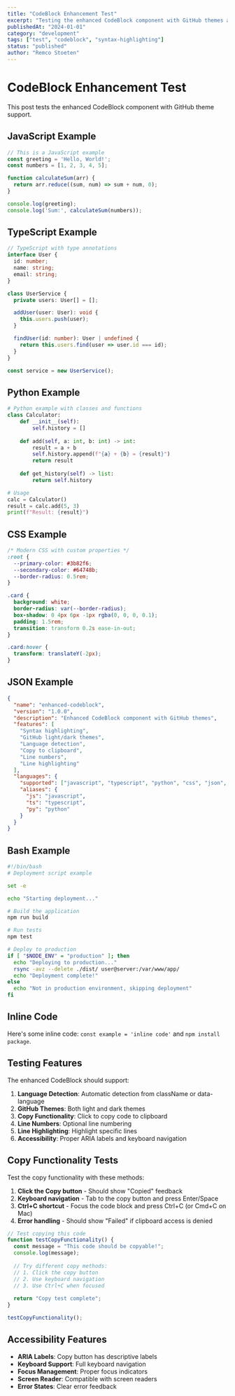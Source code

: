 ```yaml
---
title: "CodeBlock Enhancement Test"
excerpt: "Testing the enhanced CodeBlock component with GitHub themes and syntax highlighting features"
publishedAt: "2024-01-01"
category: "development"
tags: ["test", "codeblock", "syntax-highlighting"]
status: "published"
author: "Remco Stoeten"
---
```


# CodeBlock Enhancement Test

This post tests the enhanced CodeBlock component with GitHub theme support.

## JavaScript Example

```javascript
// This is a JavaScript example
const greeting = 'Hello, World!';
const numbers = [1, 2, 3, 4, 5];

function calculateSum(arr) {
  return arr.reduce((sum, num) => sum + num, 0);
}

console.log(greeting);
console.log('Sum:', calculateSum(numbers));
```

## TypeScript Example

```typescript
// TypeScript with type annotations
interface User {
  id: number;
  name: string;
  email: string;
}

class UserService {
  private users: User[] = [];

  addUser(user: User): void {
    this.users.push(user);
  }

  findUser(id: number): User | undefined {
    return this.users.find(user => user.id === id);
  }
}

const service = new UserService();
```

## Python Example

```python
# Python example with classes and functions
class Calculator:
    def __init__(self):
        self.history = []
    
    def add(self, a: int, b: int) -> int:
        result = a + b
        self.history.append(f"{a} + {b} = {result}")
        return result
    
    def get_history(self) -> list:
        return self.history

# Usage
calc = Calculator()
result = calc.add(5, 3)
print(f"Result: {result}")
```

## CSS Example

```css
/* Modern CSS with custom properties */
:root {
  --primary-color: #3b82f6;
  --secondary-color: #64748b;
  --border-radius: 0.5rem;
}

.card {
  background: white;
  border-radius: var(--border-radius);
  box-shadow: 0 4px 6px -1px rgba(0, 0, 0, 0.1);
  padding: 1.5rem;
  transition: transform 0.2s ease-in-out;
}

.card:hover {
  transform: translateY(-2px);
}
```

## JSON Example

```json
{
  "name": "enhanced-codeblock",
  "version": "1.0.0",
  "description": "Enhanced CodeBlock component with GitHub themes",
  "features": [
    "Syntax highlighting",
    "GitHub light/dark themes",
    "Language detection",
    "Copy to clipboard",
    "Line numbers",
    "Line highlighting"
  ],
  "languages": {
    "supported": ["javascript", "typescript", "python", "css", "json", "bash"],
    "aliases": {
      "js": "javascript",
      "ts": "typescript",
      "py": "python"
    }
  }
}
```

## Bash Example

```bash
#!/bin/bash
# Deployment script example

set -e

echo "Starting deployment..."

# Build the application
npm run build

# Run tests
npm test

# Deploy to production
if [ "$NODE_ENV" = "production" ]; then
  echo "Deploying to production..."
  rsync -avz --delete ./dist/ user@server:/var/www/app/
  echo "Deployment complete!"
else
  echo "Not in production environment, skipping deployment"
fi
```

## Inline Code

Here's some inline code: `const example = 'inline code'` and `npm install package`.

## Testing Features

The enhanced CodeBlock should support:

1. **Language Detection**: Automatic detection from className or data-language
2. **GitHub Themes**: Both light and dark themes
3. **Copy Functionality**: Click to copy code to clipboard
4. **Line Numbers**: Optional line numbering
5. **Line Highlighting**: Highlight specific lines
6. **Accessibility**: Proper ARIA labels and keyboard navigation

## Copy Functionality Tests

Test the copy functionality with these methods:

1. **Click the Copy button** - Should show "Copied" feedback
2. **Keyboard navigation** - Tab to the copy button and press Enter/Space
3. **Ctrl+C shortcut** - Focus the code block and press Ctrl+C (or Cmd+C on Mac)
4. **Error handling** - Should show "Failed" if clipboard access is denied

```javascript
// Test copying this code
function testCopyFunctionality() {
  const message = "This code should be copyable!";
  console.log(message);
  
  // Try different copy methods:
  // 1. Click the copy button
  // 2. Use keyboard navigation
  // 3. Use Ctrl+C when focused
  
  return "Copy test complete";
}

testCopyFunctionality();
```

## Accessibility Features

- **ARIA Labels**: Copy button has descriptive labels
- **Keyboard Support**: Full keyboard navigation
- **Focus Management**: Proper focus indicators
- **Screen Reader**: Compatible with screen readers
- **Error States**: Clear error feedback